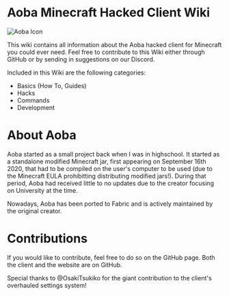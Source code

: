 # Aoba Minecraft Hacked Client Wiki
 
![Aoba Icon](/aoba-name.png)

This wiki contains all information about the Aoba hacked client for Minecraft you could ever need.
Feel free to contribute to this Wiki either through GitHub or by sending in suggestions on our Discord.
 
Included in this Wiki are the following categories:

- Basics (How To, Guides)
- Hacks
- Commands
- Development

# About Aoba
Aoba started as a small project back when I was in highschool. It started as a standalone modified Minecraft jar, first appearing on September 16th 2020, that had to be compiled on the user's computer to be used (due to the Minecraft EULA prohibitting distributing modified jars!). During that period, Aoba had received little to no updates due to the creator focusing on University at the time. 

Nowadays, Aoba has been ported to Fabric and is actively maintained by the original creator. 

# Contributions
If you would like to contribute, feel free to do so on the GitHub page. Both the client and the website are on GitHub.

Special thanks to @OsakiTsukiko for the giant contribution to the client's overhauled settings system!